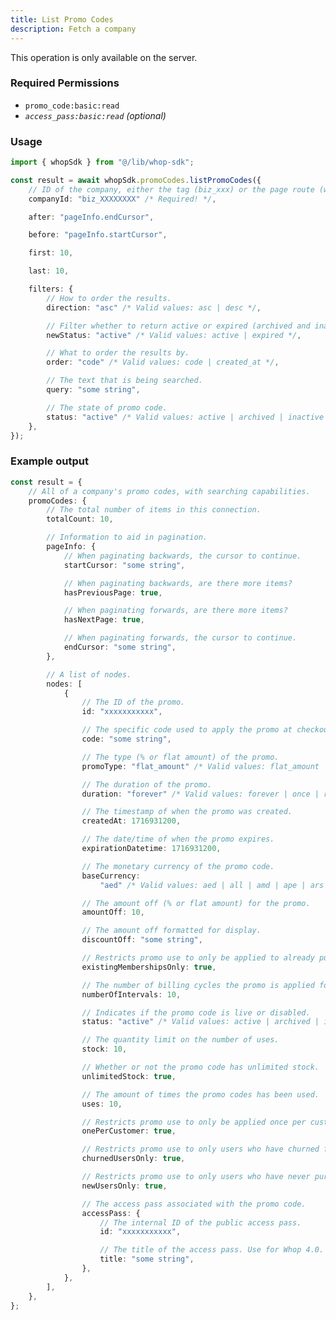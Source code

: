 ```yaml
---
title: List Promo Codes
description: Fetch a company
---
```

<Note>This operation is only available on the server.</Note>

### Required Permissions
 - `promo_code:basic:read`
 - _`access_pass:basic:read` (optional)_

### Usage

```typescript
import { whopSdk } from "@/lib/whop-sdk";

const result = await whopSdk.promoCodes.listPromoCodes({
	// ID of the company, either the tag (biz_xxx) or the page route (whop-dev)
	companyId: "biz_XXXXXXXX" /* Required! */,

	after: "pageInfo.endCursor",

	before: "pageInfo.startCursor",

	first: 10,

	last: 10,

	filters: {
		// How to order the results.
		direction: "asc" /* Valid values: asc | desc */,

		// Filter whether to return active or expired (archived and inactive).
		newStatus: "active" /* Valid values: active | expired */,

		// What to order the results by.
		order: "code" /* Valid values: code | created_at */,

		// The text that is being searched.
		query: "some string",

		// The state of promo code.
		status: "active" /* Valid values: active | archived | inactive */,
	},
});

```

### Example output

```typescript
const result = {
	// All of a company's promo codes, with searching capabilities.
	promoCodes: {
		// The total number of items in this connection.
		totalCount: 10,

		// Information to aid in pagination.
		pageInfo: {
			// When paginating backwards, the cursor to continue.
			startCursor: "some string",

			// When paginating backwards, are there more items?
			hasPreviousPage: true,

			// When paginating forwards, are there more items?
			hasNextPage: true,

			// When paginating forwards, the cursor to continue.
			endCursor: "some string",
		},

		// A list of nodes.
		nodes: [
			{
				// The ID of the promo.
				id: "xxxxxxxxxxx",

				// The specific code used to apply the promo at checkout.
				code: "some string",

				// The type (% or flat amount) of the promo.
				promoType: "flat_amount" /* Valid values: flat_amount | percentage */,

				// The duration of the promo.
				duration: "forever" /* Valid values: forever | once | repeating */,

				// The timestamp of when the promo was created.
				createdAt: 1716931200,

				// The date/time of when the promo expires.
				expirationDatetime: 1716931200,

				// The monetary currency of the promo code.
				baseCurrency:
					"aed" /* Valid values: aed | all | amd | ape | ars | aud | bam | bgn | bhd | bob | brl | bsd | btc | cad | chf | clp | cop | crc | czk | dkk | dop | dzd | egp | etb | eth | eur | gbp | ghs | gmd | gtq | gyd | hkd | huf | idr | ils | inr | jmd | jod | jpy | kes | khr | krw | kwd | lkr | mad | mdl | mga | mkd | mnt | mop | mur | mxn | myr | nad | ngn | nok | nzd | omr | pen | php | pkr | pln | pyg | qar | ron | rsd | rub | rwf | sar | sek | sgd | thb | tnd | try | ttd | twd | tzs | usd | uyu | uzs | vnd | xcd | xof | zar */,

				// The amount off (% or flat amount) for the promo.
				amountOff: 10,

				// The amount off formatted for display.
				discountOff: "some string",

				// Restricts promo use to only be applied to already purchased memberships.
				existingMembershipsOnly: true,

				// The number of billing cycles the promo is applied for.
				numberOfIntervals: 10,

				// Indicates if the promo code is live or disabled.
				status: "active" /* Valid values: active | archived | inactive */,

				// The quantity limit on the number of uses.
				stock: 10,

				// Whether or not the promo code has unlimited stock.
				unlimitedStock: true,

				// The amount of times the promo codes has been used.
				uses: 10,

				// Restricts promo use to only be applied once per customer.
				onePerCustomer: true,

				// Restricts promo use to only users who have churned from the company before.
				churnedUsersOnly: true,

				// Restricts promo use to only users who have never purchased from the company before.
				newUsersOnly: true,

				// The access pass associated with the promo code.
				accessPass: {
					// The internal ID of the public access pass.
					id: "xxxxxxxxxxx",

					// The title of the access pass. Use for Whop 4.0.
					title: "some string",
				},
			},
		],
	},
};

```
